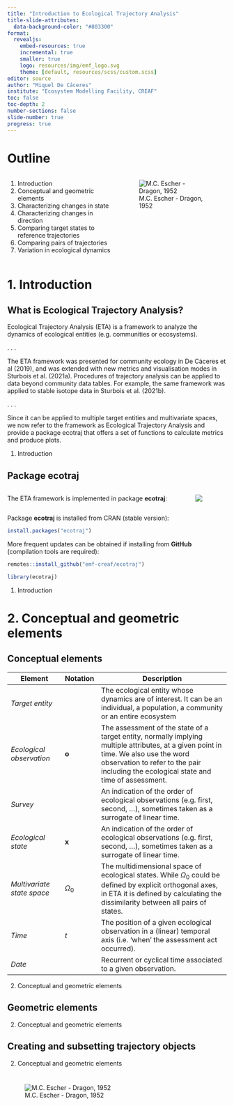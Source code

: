 ```yaml
---
title: "Introduction to Ecological Trajectory Analysis"
title-slide-attributes: 
  data-background-color: "#803300"
format:
  revealjs:
    embed-resources: true
    incremental: true
    smaller: true
    logo: resources/img/emf_logo.svg
    theme: [default, resources/scss/custom.scss]
editor: source
author: "Miquel De Cáceres"
institute: "Ecosystem Modelling Facility, CREAF"
toc: false
toc-depth: 2
number-sections: false
slide-number: true
progress: true
---
```


# Outline {background-color="#803300"}

::::: columns
::: {.column width="50%"}
1. Introduction
2. Conceptual and geometric elements
3. Characterizing changes in state
4. Characterizing changes in direction
5. Comparing target states to reference trajectories
6. Comparing pairs of trajectories
7. Variation in ecological dynamics
:::

::: {.column width="50%"}

![M.C. Escher - Dragon, 1952](resources/img/Escher_dragon.jpg)
:::
:::::


# 1. Introduction {background-color="#803300"}

## What is Ecological Trajectory Analysis?

Ecological Trajectory Analysis (ETA) is a framework to analyze the dynamics of ecological entities (e.g. communities or ecosystems).

. . .

The ETA framework was presented for community ecology in De Cáceres et al (2019), and was extended with new metrics and visualisation modes in Sturbois et al. (2021a). Procedures of trajectory analysis can be applied to data beyond community data tables. For example, the same framework was applied to stable isotope data in Sturbois et al. (2021b).

. . .

Since it can be applied to multiple target entities and multivariate spaces, we now refer to the framework as Ecological Trajectory Analysis and provide a package ecotraj that offers a set of functions to calculate metrics and produce plots.


::: footer
1.  Introduction
:::

## Package **ecotraj**

::::: columns
::: {.column width="85%"}
The ETA framework is implemented in package **ecotraj**:
:::
::: {.column width="15%"}
![](resources/img/logo_ecotraj.png)
:::
:::::

Package **ecotraj** is installed from CRAN (stable version):

```r
install.packages("ecotraj")
```

More frequent updates can be obtained if installing from **GitHub** (compilation tools are required):

```r
remotes::install_github("emf-creaf/ecotraj")
```

```r
library(ecotraj)
```

::: footer
1.  Introduction
:::



# 2. Conceptual and geometric elements {background-color="#803300"}

## Conceptual elements


| Element   | Notation | Description                                                  |
|-------------------|--|---------------------------------------------------|
| *Target entity*  |  | The ecological entity whose dynamics are of interest. It can be an individual, a population, a community or an entire ecosystem                                    |
| *Ecological observation* | **o**  | The assessment of the state of a target entity, normally implying multiple attributes, at a given point in time.  We also use the word observation to refer to the pair including the ecological state and time of assessment.                        |
| *Survey* | | An indication of the order of ecological observations (e.g. first, second, …), sometimes taken as a surrogate of linear time. |
| *Ecological state* | **x** | An indication of the order of ecological observations (e.g. first, second, …), sometimes taken as a surrogate of linear time. |
| *Multivariate state space* | $\Omega_0$ | The multidimensional space of ecological states. While $\Omega_0$ could be defined by explicit orthogonal axes, in ETA it is defined by calculating the dissimilarity between all pairs of states. |
| *Time* | $t$ | The position of a given ecological observation in a (linear) temporal axis (i.e. ‘when’ the assessment act occurred).  |
| *Date* |  | Recurrent or cyclical time associated to a given observation.  |

::: footer
2.  Conceptual and geometric elements
:::

## Geometric elements

::: footer
2.  Conceptual and geometric elements
:::

## Creating and subsetting trajectory objects


::: footer
2.  Conceptual and geometric elements
:::

#  {background-color="#803300"}

![M.C. Escher - Dragon, 1952](resources/img/Escher_dragon.jpg)
